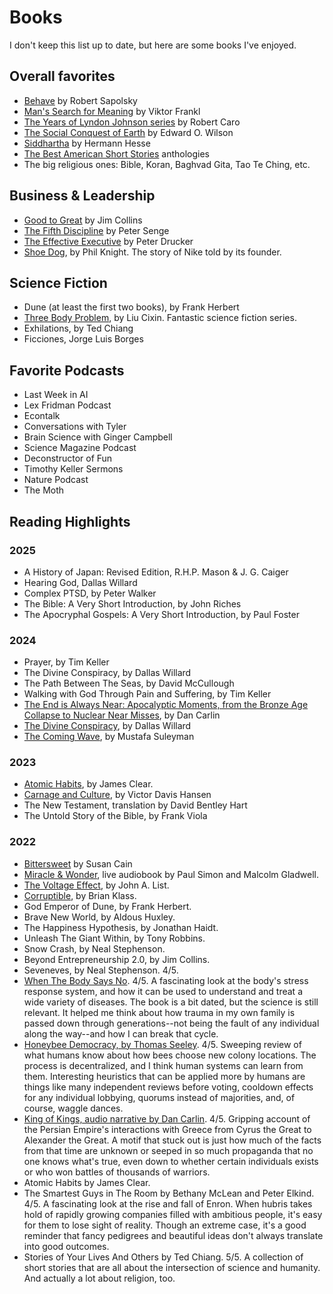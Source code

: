 
# Books

I don't keep this list up to date, but here are some books I've enjoyed.

## Overall favorites

- [Behave](https://en.wikipedia.org/wiki/Behave_(book)) by Robert Sapolsky
- [Man's Search for Meaning](https://en.wikipedia.org/wiki/Man%27s_Search_for_Meaning) by Viktor Frankl
- [The Years of Lyndon Johnson series](https://en.wikipedia.org/wiki/The_Years_of_Lyndon_Johnson) by Robert Caro
- [The Social Conquest of Earth](https://en.wikipedia.org/wiki/The_Social_Conquest_of_Earth) by Edward O. Wilson
- [Siddhartha](https://en.wikipedia.org/wiki/Siddhartha_(novel)) by Hermann Hesse
- [The Best American Short Stories](https://en.wikipedia.org/wiki/The_Best_American_Short_Stories) anthologies
- The big religious ones:  Bible, Koran, Baghvad Gita, Tao Te Ching, etc.

## Business & Leadership

- [Good to Great](https://en.wikipedia.org/wiki/Good_to_Great) by Jim Collins
- [The Fifth Discipline](https://en.wikipedia.org/wiki/The_Fifth_Discipline) by Peter Senge
- [The Effective Executive](https://www.goodreads.com/book/show/48019.The_Effective_Executive) by Peter Drucker
- [Shoe Dog](https://en.wikipedia.org/wiki/Shoe_Dog), by Phil Knight. The story of Nike told by its founder.

## Science Fiction

- Dune (at least the first two books), by Frank Herbert
- [Three Body Problem](https://en.wikipedia.org/wiki/The_Three-Body_Problem_(novel)), by Liu Cixin. Fantastic science fiction series.
- Exhilations, by Ted Chiang
- Ficciones, Jorge Luis Borges

## Favorite Podcasts

- Last Week in AI
- Lex Fridman Podcast
- Econtalk
- Conversations with Tyler
- Brain Science with Ginger Campbell
- Science Magazine Podcast
- Deconstructor of Fun
- Timothy Keller Sermons
- Nature Podcast
- The Moth

## Reading Highlights

### 2025

- A History of Japan: Revised Edition, R.H.P. Mason & J. G. Caiger
- Hearing God, Dallas Willard
- Complex PTSD, by Peter Walker
- The Bible: A Very Short Introduction, by John Riches
- The Apocryphal Gospels: A Very Short Introduction, by Paul Foster

### 2024

- Prayer, by Tim Keller
- The Divine Conspiracy, by Dallas Willard
- The Path Between The Seas, by David McCullough
- Walking with God Through Pain and Suffering, by Tim Keller
- [The End is Always Near: Apocalyptic Moments, from the Bronze Age Collapse to Nuclear Near Misses](https://www.goodreads.com/book/show/49947205-the-end-is-always-near), by Dan Carlin
- [The Divine Conspiracy](https://www.goodreads.com/book/show/49947205-the-end-is-always-near), by Dallas Willard
- [The Coming Wave](https://www.goodreads.com/en/book/show/90590134), by Mustafa Suleyman

### 2023

- [Atomic Habits](https://jamesclear.com/atomic-habits), by James Clear.
- [Carnage and Culture](https://www.goodreads.com/book/show/177766.Carnage_and_Culture), by Victor Davis Hansen
- The New Testament, translation by David Bentley Hart
- The Untold Story of the Bible, by Frank Viola

### 2022

- [Bittersweet](https://susancain.net/book/bittersweet/) by Susan Cain
- [Miracle & Wonder](https://www.goodreads.com/en/book/show/59545874-miracle-and-wonder), live audiobook by Paul Simon and Malcolm Gladwell.
- [The Voltage Effect](https://www.goodreads.com/en/book/show/57926125), by John A. List.
- [Corruptible](https://www.goodreads.com/book/show/56898187-corruptible), by Brian Klass.
- God Emperor of Dune, by Frank Herbert.
- Brave New World, by Aldous Huxley.
- The Happiness Hypothesis, by Jonathan Haidt.
- Unleash The Giant Within, by Tony Robbins.
- Snow Crash, by Neal Stephenson.
- Beyond Entrepreneurship 2.0, by Jim Collins.
- Seveneves, by Neal Stephenson. 4/5.
- [When The Body Says No]([url](https://drgabormate.com/book/when-the-body-says-no/)). 4/5. A fascinating look at the body's stress response system, and how it can be used to understand and treat a wide variety of diseases. The book is a bit dated, but the science is still relevant. It helped me think about how trauma in my own family is passed down through generations--not being the fault of any individual along the way--and how I can break that cycle.
- [Honeybee Democracy, by Thomas Seeley](https://press.princeton.edu/books/hardcover/9780691147215/honeybee-democracy). 4/5. Sweeping review of what humans know about how bees choose new colony locations. The process is decentralized, and I think human systems can learn from them. Interesting heuristics that can be applied more by humans are things like many independent reviews before voting, cooldown effects for any individual lobbying, quorums instead of majorities, and, of course, waggle dances.
- [King of Kings, audio narrative by Dan Carlin](https://www.dancarlin.com/product/hardcore-history-56-kings-kings/). 4/5. Gripping account of the Persian Empire's interactions with Greece from Cyrus the Great to Alexander the Great. A motif that stuck out is just how much of the facts from that time are unknown or seeped in so much propaganda that no one knows what's true, even down to whether certain individuals exists or who won battles of thousands of warriors.
- Atomic Habits by James Clear.
- The Smartest Guys in The Room by Bethany McLean and Peter Elkind. 4/5. A fascinating look at the rise and fall of Enron. When hubris takes hold of rapidly growing companies filled with ambitious people, it's easy for them to lose sight of reality. Though an extreme case, it's a good reminder that fancy pedigrees and beautiful ideas don't always translate into good outcomes.
- Stories of Your Lives And Others by Ted Chiang. 5/5. A collection of short stories that are all about the intersection of science and humanity. And actually a lot about religion, too.
